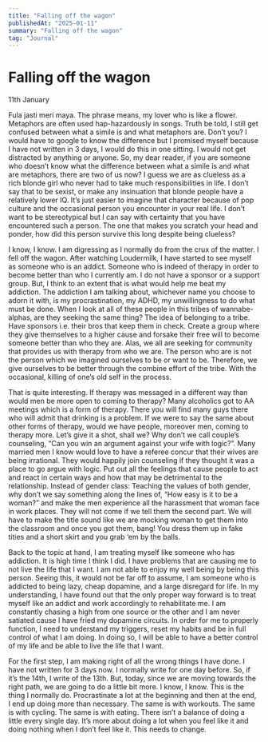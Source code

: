 ```yaml
---
title: "Falling off the wagon"
publishedAt: "2025-01-11"
summary: "Falling off the wagon"
tag: "Journal"
---
```


# Falling off the wagon

11th January

Fula jasti meri maya. The phrase means, my lover who is like a flower. Metaphors are often used hap-hazardously in songs. Truth be told, I still get confused between what a simile is and what metaphors are. Don’t you? I would have to google to know the difference but I promised myself because I have not written in 3 days, I would do this in one sitting. I would not get distracted by anything or anyone. So, my dear reader, if you are someone who doesn’t know what the difference between what a simile is and what are metaphors, there are two of us now? I guess we are as clueless as a rich blonde girl who never had to take much responsibilities in life. I don’t say that to be sexist, or make any insinuation that blonde people have a relatively lower IQ. It’s just easier to imagine that character because of pop culture and the occasional person you encounter in your real life. I don’t want to be stereotypical but I can say with certainty that you have encountered such a person. The one that makes you scratch your head and ponder, how did this person survive this long despite being clueless?

I know, I know. I am digressing as I normally do from the crux of the matter. I fell off the wagon. After watching Loudermilk, I have started to see myself as someone who is an addict. Someone who is indeed of therapy in order to become better than who I currently am. I do not have a sponsor or a support group. But, I think to an extent that is what would help me beat my addiction. The addiction I am talking about, whichever name you choose to adorn it with, is my procrastination, my ADHD, my unwillingness to do what must be done. When I look at all of these people in this tribes of wannabe-alphas, are they seeking the same thing? The idea of belonging to a tribe. Have sponsors i.e. their bros that keep them in check. Create a group where they give themselves to a higher cause and forsake their free will to become someone better than who they are. Alas, we all are seeking for community that provides us with therapy from who we are. The person who are is not the person which we imagined ourselves to be or want to be. Therefore, we give ourselves to be better through the combine effort of the tribe. With the occasional, killing of one’s old self in the process.

That is quite interesting. If therapy was messaged in a different way than would men be more open to coming to therapy? Many alcoholics got to AA meetings which is a form of therapy. There you will find many guys there who will admit that drinking is a problem. If we were to say the same about other forms of therapy, would we have people, moreover men, coming to therapy more. Let’s give it a shot, shall we? Why don’t we call couple’s counseling, “Can you win an argument against your wife with logic?”. Many married men I know would love to have a referee concur that their wives are being irrational. They would happily join counseling if they thought it was a place to go argue with logic. Put out all the feelings that cause people to act and react in certain ways and how that may be detrimental to the relationship. Instead of gender class: Teaching the values of both gender, why don’t we say something along the lines of, “How easy is it to be a woman?” and make the men experience all the harassment that woman face in work places. They will not come if we tell them the second part. We will have to make the title sound like we are mocking woman to get them into the classroom and once you got them, bang! You dress them up in fake tities and a short skirt and you grab ‘em by the balls.

Back to the topic at hand, I am treating myself like someone who has addiction. It is high time I think I did. I have problems that are causing me to not live the life that I want. I am not able to enjoy my well being by being this person. Seeing this, it would not be far off to assume, I am someone who is addicted to being lazy, cheap dopamine, and a large disregard for life. In my understanding, I have found out that the only proper way forward is to treat myself like an addict and work accordingly to rehabilitate me. I am constantly chasing a high from one source or the other and I am never satiated cause I have fried my dopamine circuits. In order for me to properly function, I need to understand my triggers, reset my habits and be in full control of what I am doing. In doing so, I will be able to have a better control of my life and be able to live the life that I want.

For the first step, I am making right of all the wrong things I have done. I have not written for 3 days now. I normally write for one day before. So, if it’s the 14th, I write of the 13th. But, today, since we are moving towards the right path, we are going to do a little bit more. I know, I know. This is the thing I normally do. Procrastinate a lot at the beginning and then at the end, I end up doing more than necessary. The same is with workouts. The same is with cycling. The same is with eating. There isn’t a balance of doing a little every single day. It’s more about doing a lot when you feel like it and doing nothing when I don’t feel like it. This needs to change.
